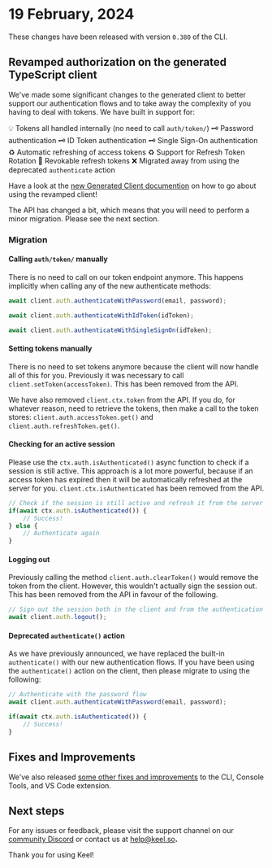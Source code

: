 
# 19 February, 2024

These changes have been released with version `0.380` of the CLI.

## Revamped authorization on the generated TypeScript client

We've made some significant changes to the generated client to better support our authentication flows and to take away the complexity of you having to deal with tokens.  We have built in support for:

💡 Tokens all handled internally (no need to call `auth/token/`)
🗝 Password authentication
🗝 ID Token authentication
🗝 Single Sign-On authentication
♻️ Automatic refreshing of access tokens
♻️ Support for Refresh Token Rotation
🚪 Revokable refresh tokens
❌ Migrated away from using the deprecated `authenticate` action

Have a look at the [new Generated Client documention](apis/client) on how to go about using the revamped client!


<Callout type="info" emoji="❗️">
  The API has changed a bit, which means that you will need to perform a minor migration. Please see the next section.
</Callout>


### Migration

#### Calling `auth/token/` manually

There is no need to call on our token endpoint anymore.  This happens implicitly when calling any of the new authenticate methods:

```ts
await client.auth.authenticateWithPassword(email, password);
```

```ts
await client.auth.authenticateWithIdToken(idToken);
```

```ts
await client.auth.authenticateWithSingleSignOn(idToken);
```

#### Setting tokens manually

There is no need to set tokens anymore because the client will now handle all of this for you.  Previously it was necessary to call `client.setToken(accessToken)`.  This has been removed from the API.

We have also removed `client.ctx.token` from the API.  If you do, for whatever reason, need to retrieve the tokens, then make a call to the token stores: `client.auth.accessToken.get()` and `client.auth.refreshToken.get()`.

#### Checking for an active session

Please use the `ctx.auth.isAuthenticated()` async function to check if a session is still active.  This approach is a lot more powerful, because if an access token has expired then it will be automatically refreshed at the server for you.  `client.ctx.isAuthenticated` has been removed from the API.

```ts
// Check if the session is still active and refresh it from the server if necessary
if(await ctx.auth.isAuthenticated()) {
    // Success!
} else {
    // Authenticate again
}
```

#### Logging out

Previously calling the method `client.auth.clearToken()` would remove the token from the client.  However, this wouldn't actually sign the session out.  This has been removed from the API in favour of the following.

```ts
// Sign out the session both in the client and from the authentication server
await client.auth.logout();
```

#### Deprecated `authenticate()` action

As we have previously announced, we have replaced the  built-in  `authenticate()` with our new authentication flows.  If you have been using the `authenticate()` action on the client, then please migrate to using the following:

```ts
// Authenticate with the password flow
await client.auth.authenticateWithPassword(email, password);

if(await ctx.auth.isAuthenticated()) {
    // Success!
}
```

## Fixes and Improvements

We've also released [some other fixes and improvements](https://github.com/teamkeel/keel/releases/tag/v0.380.0) to the CLI, Console Tools, and VS Code extension.

## Next steps

For any issues or feedback, please visit the support channel on our [community Discord](https://keel.so/discord) or contact us at [help@keel.so](mailto:help@keel.so)**.**

Thank you for using Keel!
